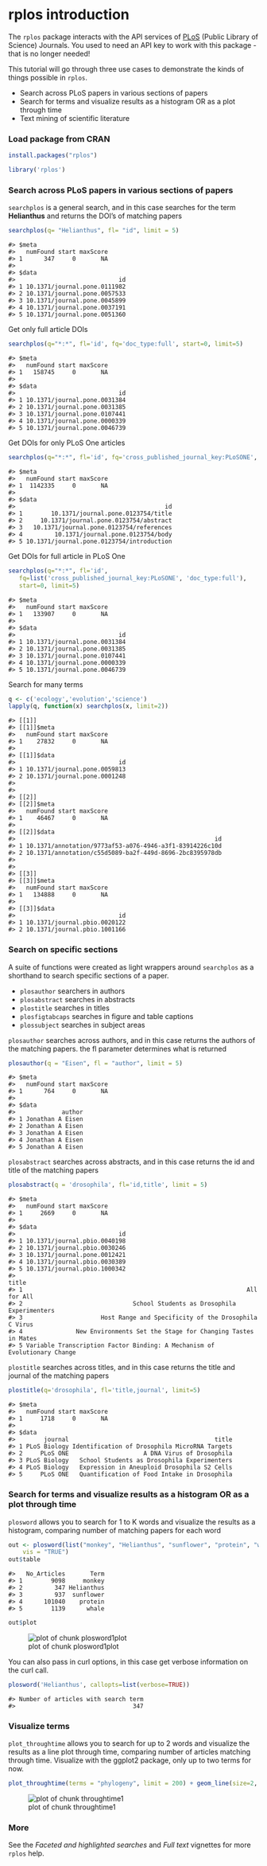<!--
%\VignetteEngine{knitr::knitr}
%\VignetteIndexEntry{rplos introduction}
%\VignetteEncoding{UTF-8}
-->

rplos introduction
=====



The `rplos` package interacts with the API services of [PLoS](http://www.plos.org/) (Public Library of Science) Journals. You used to need an API key to work with this package - that is no longer needed!

This tutorial will go through three use cases to demonstrate the kinds
of things possible in `rplos`.

* Search across PLoS papers in various sections of papers
* Search for terms and visualize results as a histogram OR as a plot through time
* Text mining of scientific literature

### Load package from CRAN


```r
install.packages("rplos")
```


```r
library('rplos')
```

### Search across PLoS papers in various sections of papers

`searchplos` is a general search, and in this case searches for the term
**Helianthus** and returns the DOI's of matching papers


```r
searchplos(q= "Helianthus", fl= "id", limit = 5)
```

```
#> $meta
#>   numFound start maxScore
#> 1      347     0       NA
#> 
#> $data
#>                             id
#> 1 10.1371/journal.pone.0111982
#> 2 10.1371/journal.pone.0057533
#> 3 10.1371/journal.pone.0045899
#> 4 10.1371/journal.pone.0037191
#> 5 10.1371/journal.pone.0051360
```

Get only full article DOIs


```r
searchplos(q="*:*", fl='id', fq='doc_type:full', start=0, limit=5)
```

```
#> $meta
#>   numFound start maxScore
#> 1   158745     0       NA
#> 
#> $data
#>                             id
#> 1 10.1371/journal.pone.0031384
#> 2 10.1371/journal.pone.0031385
#> 3 10.1371/journal.pone.0107441
#> 4 10.1371/journal.pone.0000339
#> 5 10.1371/journal.pone.0046739
```

Get DOIs for only PLoS One articles


```r
searchplos(q="*:*", fl='id', fq='cross_published_journal_key:PLoSONE', start=0, limit=5)
```

```
#> $meta
#>   numFound start maxScore
#> 1  1142335     0       NA
#> 
#> $data
#>                                          id
#> 1        10.1371/journal.pone.0123754/title
#> 2     10.1371/journal.pone.0123754/abstract
#> 3   10.1371/journal.pone.0123754/references
#> 4         10.1371/journal.pone.0123754/body
#> 5 10.1371/journal.pone.0123754/introduction
```

Get DOIs for full article in PLoS One


```r
searchplos(q="*:*", fl='id',
   fq=list('cross_published_journal_key:PLoSONE', 'doc_type:full'),
   start=0, limit=5)
```

```
#> $meta
#>   numFound start maxScore
#> 1   133907     0       NA
#> 
#> $data
#>                             id
#> 1 10.1371/journal.pone.0031384
#> 2 10.1371/journal.pone.0031385
#> 3 10.1371/journal.pone.0107441
#> 4 10.1371/journal.pone.0000339
#> 5 10.1371/journal.pone.0046739
```

Search for many terms


```r
q <- c('ecology','evolution','science')
lapply(q, function(x) searchplos(x, limit=2))
```

```
#> [[1]]
#> [[1]]$meta
#>   numFound start maxScore
#> 1    27832     0       NA
#> 
#> [[1]]$data
#>                             id
#> 1 10.1371/journal.pone.0059813
#> 2 10.1371/journal.pone.0001248
#> 
#> 
#> [[2]]
#> [[2]]$meta
#>   numFound start maxScore
#> 1    46467     0       NA
#> 
#> [[2]]$data
#>                                                        id
#> 1 10.1371/annotation/9773af53-a076-4946-a3f1-83914226c10d
#> 2 10.1371/annotation/c55d5089-ba2f-449d-8696-2bc8395978db
#> 
#> 
#> [[3]]
#> [[3]]$meta
#>   numFound start maxScore
#> 1   134888     0       NA
#> 
#> [[3]]$data
#>                             id
#> 1 10.1371/journal.pbio.0020122
#> 2 10.1371/journal.pbio.1001166
```

### Search on specific sections

A suite of functions were created as light wrappers around `searchplos` as a shorthand to search specific sections of a paper.

* `plosauthor` searchers in authors
* `plosabstract` searches in abstracts
* `plostitle` searches in titles
* `plosfigtabcaps` searches in figure and table captions
* `plossubject` searches in subject areas

`plosauthor` searches across authors, and in this case returns the authors of the matching papers. the fl parameter determines what is returned


```r
plosauthor(q = "Eisen", fl = "author", limit = 5)
```

```
#> $meta
#>   numFound start maxScore
#> 1      764     0       NA
#> 
#> $data
#>             author
#> 1 Jonathan A Eisen
#> 2 Jonathan A Eisen
#> 3 Jonathan A Eisen
#> 4 Jonathan A Eisen
#> 5 Jonathan A Eisen
```

`plosabstract` searches across abstracts, and in this case returns the id and title of the matching papers


```r
plosabstract(q = 'drosophila', fl='id,title', limit = 5)
```

```
#> $meta
#>   numFound start maxScore
#> 1     2669     0       NA
#> 
#> $data
#>                             id
#> 1 10.1371/journal.pbio.0040198
#> 2 10.1371/journal.pbio.0030246
#> 3 10.1371/journal.pone.0012421
#> 4 10.1371/journal.pbio.0030389
#> 5 10.1371/journal.pbio.1000342
#>                                                                       title
#> 1                                                               All for All
#> 2                               School Students as Drosophila Experimenters
#> 3                      Host Range and Specificity of the Drosophila C Virus
#> 4               New Environments Set the Stage for Changing Tastes in Mates
#> 5 Variable Transcription Factor Binding: A Mechanism of Evolutionary Change
```

`plostitle` searches across titles, and in this case returns the title and journal of the matching papers


```r
plostitle(q='drosophila', fl='title,journal', limit=5)
```

```
#> $meta
#>   numFound start maxScore
#> 1     1718     0       NA
#> 
#> $data
#>        journal                                         title
#> 1 PLoS Biology Identification of Drosophila MicroRNA Targets
#> 2     PLoS ONE                     A DNA Virus of Drosophila
#> 3 PLoS Biology   School Students as Drosophila Experimenters
#> 4 PLoS Biology   Expression in Aneuploid Drosophila S2 Cells
#> 5     PLoS ONE   Quantification of Food Intake in Drosophila
```

### Search for terms and visualize results as a histogram OR as a plot through time

`plosword` allows you to search for 1 to K words and visualize the results
as a histogram, comparing number of matching papers for each word


```r
out <- plosword(list("monkey", "Helianthus", "sunflower", "protein", "whale"),
    vis = "TRUE")
out$table
```

```
#>   No_Articles       Term
#> 1        9098     monkey
#> 2         347 Helianthus
#> 3         937  sunflower
#> 4      101040    protein
#> 5        1139      whale
```


```r
out$plot
```

![plot of chunk plosword1plot](figure/plosword1plot-1.png) 

You can also pass in curl options, in this case get verbose information on the curl call.


```r
plosword('Helianthus', callopts=list(verbose=TRUE))
```

```
#> Number of articles with search term 
#>                                 347
```

### Visualize terms

`plot_throughtime` allows you to search for up to 2 words and visualize the results as a line plot through time, comparing number of articles matching through time. Visualize with the ggplot2 package, only up to two terms for now.


```r
plot_throughtime(terms = "phylogeny", limit = 200) + geom_line(size=2, color='black')
```

![plot of chunk throughtime1](figure/throughtime1-1.png) 

### More

See the _Faceted and highlighted searches_ and _Full text_ vignettes for more `rplos` help.
